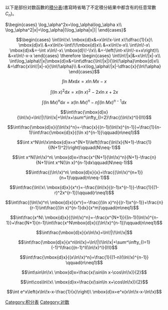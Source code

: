 {{Unreferenced|time=2017-12-26T09:54:44+00:00}}

以下是部份对数函數的[[積分表|積分表]](書寫時省略了不定積分結果中都含有的任意常數''C<sub>n</sub>'')。

<math>
\begin{cases}
\log_\alpha^2x=\log_\alpha\log_\alpha x\\
\log_\alpha^2|x|=\log_\alpha|(\log_\alpha|x|)|
\end{cases}
</math>
:<math>
\begin{cases}
\int\ln\!x\ \mbox{d}x&=x\ln\!x-\int x\!\dfrac{1}{x}\ \mbox{d}x\\
&=x\ln\!x-\int\!\!\mbox{d}x\\
&=x\ln\!x-x\\
\int\ln\!-x\ \mbox{d}x&=-\int x\ln\!-x\ \mbox{d}\!-\!x\\
&=-\left(\int-x\ln\!-x+x\right)\\
&=x\ln\!-x-x
\end{cases}
\therefore
\begin{cases}
\int\ln\!|x|&=x\ln\!|x|-x\\
\int\log_\alpha\!|x|\mbox{d}x&=\int\dfrac{\ln\!|x|}{\ln\!\alpha}\mbox{d}x\\
&=\dfrac{x\ln\!|x|-x}{\ln\!\alpha}\\
&=x\log_\alpha\!|x|-\dfrac{x}{\ln\!\alpha}
\end{cases}
</math>
:<math>\int\ln\!Mx\mbox{d}x=x\ln\!Mx-x</math>
:<math>\int(\ln\!x)^2\mbox{d}x=x(\ln\!x)^2-2x\ln\!x+2x</math>
:<math>\int(\ln\!Mx)^n\mbox{d}x=x(\ln\!Mx)^n-n\int(\ln\!Mx)^{n-1} dx</math>
:<math>\int\frac{\mbox{d}x}{\ln\!x}=\ln\!|\!\ln\!x|+\ln\!x+\sum^\infty_{I=2}\frac{(\ln\!x)^I}{I!I}</math>
:<math>\int\frac{\mbox{d}x}{(\ln\!x)^n}=-\frac{x}{(n-1)(\ln\!x)^{n-1}}+\frac{1}{n-1}\int\frac{\mbox{d}x}{(\ln x)^{n-1}}\qquad(n\neq1)</math>
:<math>\int x^N\ln\!x\mbox{d}x=x^{N+1}\left(\frac{\ln\!x}{N+1}-\frac{1}{(N+1)^2}\right)\qquad(N\neq-1)</math>
:<math>\int x^N(\ln\!x)^n\ \mbox{d}x=\frac{x^{N+1}(\ln\!x)^n}{N+1}-\frac{n}{N+1}\int x^N(\ln x)^{n-1}dx\qquad(N\neq-1)</math>
:<math>\int\frac{(\ln\!x)^n\ \mbox{d}x}{x}=\frac{(\ln\!x)^{n+1}}{n+1}\qquad(n\neq-1)</math>
:<math>\int\frac{\ln\!x\ \mbox{d}x}{x^r}=-\frac{\ln\!x}{(r-1)x^{r-1}}-\frac{1}{(1-r)^2x^{r-1}}\qquad(r\neq1)</math>
:<math>\int\frac{(\ln\!x)^n\ \mbox{d}x}{x^r}=-\frac{(\ln x)^n}{(r-1)x^{r-1}}+\frac{n}{r-1}\int\frac{(\ln x)^{n-1}dx}{x^m}\qquad(m\neq1)</math>
:<math>\int\frac{x^N\ \mbox{d}x}{(\ln\!x)^n}=-\frac{x^{N+1}}{(n-1)(\ln\!x)^{n-1}}+\frac{N+1}{n-1}\int\frac{x^N\mbox{d}x}{(\ln\!x)^{n-1}}\qquad(n\neq1)</math>
:<math>\int\frac{\mbox{d}x}{x\ln\!x}=\ln\!|\!\ln\!x|</math>
:<math>\int\frac{\mbox{d}x}{x^n\ln\!x}=\ln\!|\!\ln\!x|+\sum^\infty_{I=1}(-1)^I\frac{(n-1)^I(\ln\!x)^I}{I!I}</math>
:<math>\int\frac{\mbox{d}x}{(x\ln\!x)^n}=\frac{1}{(1-n)(\ln\!x)^{n-1}} \qquad(n\neq1)</math>
:<math>\int\sin\ln\!x\ \mbox{d}x=\frac{x(\sin\ln x-\cos\ln\!x)}{2}</math>
:<math>\int\cos\ln\!x\ \mbox{d}x=\frac{x(\sin\ln x+\cos\ln\!x)}{2}</math>
:<math>\int e^x\left(x\ln\!x-x-\frac{1}{x}\right)\ \mbox{d}x=e^x(x\ln\!x-x-\ln\!x)</math>

{{Lists of integrals}}

[[Category:积分表|Category:积分表]]
[[Category:对数|Category:对数]]